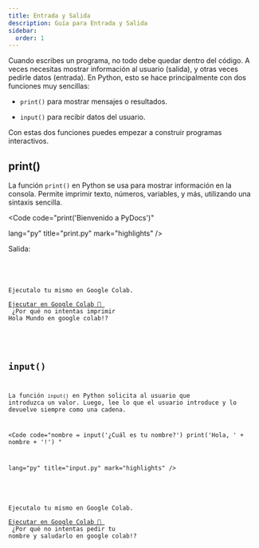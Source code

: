```yaml
---
title: Entrada y Salida
description: Guía para Entrada y Salida
sidebar:
  order: 1
---
```




Cuando escribes un programa, no todo debe quedar dentro del código. A veces necesitas mostrar información al usuario (salida), y otras veces pedirle datos (entrada). En Python, esto se hace principalmente con dos funciones muy sencillas:

- `print()` para mostrar mensajes o resultados.

- `input()` para recibir datos del usuario.

Con estas dos funciones puedes empezar a construir programas interactivos.

## print()

La función `print()` en Python se usa para mostrar información en la consola. Permite imprimir texto, números, variables, y más, utilizando una sintaxis sencilla.

<Code 
code="print('Bienvenido a PyDocs')" 
       
lang="py" 
title="print.py" 
mark="highlights" />

Salida:

<Code 
code="
'Bienvenido a PyDocs'
"
title="terminal" 
mark="highlights"
frame='terminal' />

<Aside type="tip" title="Reto">

Ejecutalo tu mismo en Google Colab.
<a href="https://colab.research.google.com/github/Nelson-5553/pydocs/tree/main/src/content/es_notebooks/syntax-basic/Input-and-Output_print.ipynb" target="_blank">
  Ejecutar en Google Colab 🚀
</a>
<br />
¿Por qué no intentas imprimir Hola Mundo en google colab!?

</Aside>

## input()

La función `input()` en Python solicita al usuario que introduzca un valor. Luego, lee lo que el usuario introduce y lo devuelve siempre como una cadena. 

<Code 
code="nombre = input('¿Cuál es tu nombre?')
          print('Hola, ' + nombre + '!')
          " 
       
lang="py" 
title="input.py" 
mark="highlights" />

<Aside type="tip" title="Reto">

Ejecutalo tu mismo en Google Colab.
<a href="https://colab.research.google.com/github/Nelson-5553/pydocs/tree/main/src/content/es_notebooks/syntax-basic/Input-and-Output_input.ipynb" target="_blank">
  Ejecutar en Google Colab 🚀
</a>
<br />
¿Por qué no intentas pedir tu nombre y saludarlo en google colab!?

</Aside>